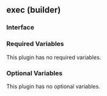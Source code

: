 ## exec (builder)

### Interface

### Required Variables

This plugin has no required variables.

### Optional Variables

This plugin has no optional variables.
